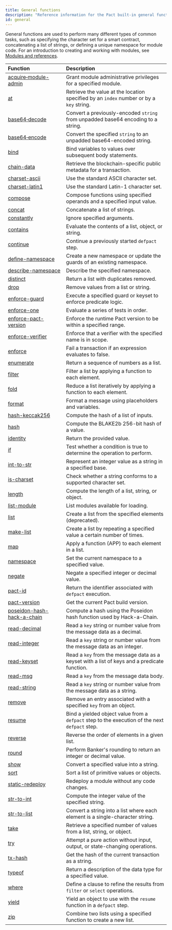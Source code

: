 ```yaml
---
title: General functions
description: "Reference information for the Pact built-in general functions."
id: general
---
```


General functions are used to perform many different types of common tasks, such as specifying the character set for a smart contract, concatenating a list of strings, or defining a unique namespace for module code.
For an introduction to creating and working with modules, see [Modules and references](/smart-contracts/modules).

| Function | Description |
| :-------- | :----------- |
| [acquire&#8209;module-admin](/pact-5/general/acquire-module-admin) | Grant module administrative privileges for a specified module.  |
| [at](/pact-5/general/at) | Retrieve the value at the location specified by an `index` number or by a `key` string. |
| [base64&#8209;decode](/pact-5/general/base64-decode) | Convert a previously-encoded `string` from unpadded base64 encoding to a string. |
| [base64&#8209;encode](/pact-5/general/base64-encode) | Convert the specified `string` to an unpadded base64-encoded string. |
| [bind](/pact-5/general/bind) | Bind variables to values over subsequent body statements. |
| [chain-data](/pact-5/general/chain-data) | Retrieve the blockchain-specific public metadata for a transaction. |
| [charset-ascii](/pact-5/general/charset-ascii) | Use the standard ASCII character set. |
| [charset-latin1](/pact-5/general/charset-latin1) | Use the standard Latin-1 character set. |
| [compose](/pact-5/general/compose) | Compose functions using specified operands and a specified input value. |
| [concat](/pact-5/general/concat) | Concatenate a list of strings. |
| [constantly](/pact-5/general/constantly) | Ignore specified arguments. |
| [contains](/pact-5/general/contains) | Evaluate the contents of a list, object, or string. |
| [continue](/pact-5/general/continue) | Continue a previously started `defpact` step. |
| [define-namespace](/pact-5/general/define-namespace) | Create a new namespace or update the guards of an existing namespace. |
| [describe-namespace](/pact-5/general/describe-namespace) | Describe the specified namespace. |
| [distinct](/pact-5/general/distinct) | Return a list with duplicates removed. |
| [drop](/pact-5/general/drop) | Remove values from a list or string. |
| [enforce-guard](/pact-5/general/enforce-guard) | Execute a specified guard or keyset to enforce predicate logic. |
| [enforce-one](/pact-5/general/enforce-one) | Evaluate a series of tests in order. |
| [enforce-pact-version](/pact-5/general/enforce-pact-version) | Enforce the runtime Pact version to be within a specified range. |
| [enforce-verifier](/pact-5/general/enforce-verifier) | Enforce that a verifier with the specified name is in scope. |
| [enforce](/pact-5/general/enforce) | Fail a transaction if an expression evaluates to false. |
| [enumerate](/pact-5/general/enumerate) | Return a sequence of numbers as a list. |
| [filter](/pact-5/general/filter) | Filter a list by applying a function to each element. |
| [fold](/pact-5/general/fold)|  Reduce a list iteratively by applying a function to each element. |
| [format](/pact-5/general/format) | Format a message using placeholders and variables. |
| [hash-keccak256](/pact-5/general/hash-keccak256) | Compute the hash of a list of inputs. |
| [hash](/pact-5/general/hash) | Compute the BLAKE2b 256-bit hash of a value. |
| [identity](/pact-5/general/identity)|  Return the provided value. |
| [if](/pact-5/general/if) | Test whether a condition is true to determine the operation to perform. |
| [int-to-str](/pact-5/general/int-to-str) | Represent an integer value as a string in a specified base.|
| [is-charset](/pact-5/general/is-charset) | Check whether a string conforms to a supported character set.|
| [length](/pact-5/general/length) | Compute the length of a list, string, or object. |
| [list-module](/pact-5/general/list-module) | List modules available for loading.|
| [list](/pact-5/general/list) | Create a list from the specified elements (deprecated). |
| [make-list](/pact-5/general/make-list) | Create a list by repeating a specified value a certain number of times. |
| [map](/pact-5/general/map) | Apply a function (APP) to each element in a list. |
| [namespace](/pact-5/general/namespace) | Set the current namespace to a specified value. |
| [negate](/pact-5/general/negate) | Negate a specified integer or decimal value.
| [pact-id](/pact-5/general/pact-id) | Return the identifier associated with `defpact` execution.|
| [pact-version](/pact-5/general/pact-version) | Get the current Pact build version.|
| [poseidon-hash-hack-a-chain](/pact-5/general/poseidon-hash-hack-a-chain) | Compute a hash using the Poseidon hash function used by Hack-a-Chain.|
| [read-decimal](/pact-5/general/read-decimal) | Read a `key` string or number value from the message data as a decimal.|
| [read-integer](/pact-5/general/read-integer) | Read a `key` string or number value from the message data as an integer.|
| [read-keyset](/pact-5/general/read-keyset) | Read a `key` from the message data as a keyset with a list of keys and a predicate function.|
| [read-msg](/pact-5/general/read-msg) | Read a `key` from the message data body.|
| [read-string](/pact-5/general/read-string) | Read a `key` string or number value from the message data as a string.|
| [remove](/pact-5/general/remove) | Remove an entry associated with a specified `key` from an object.|
| [resume](/pact-5/general/resume) | Bind a yielded object value from a `defpact` step to the execution of the next `defpact` step.|
| [reverse](/pact-5/general/reverse) | Reverse the order of elements in a given list.|
| [round](/pact-5/general/round)| Perform Banker's rounding to return an integer or decimal value.|
| [show](/pact-5/general/show) | Convert a specified value into a string.|
| [sort](/pact-5/general/sort) | Sort a list of primitive values or objects.|
| [static-redeploy](/pact-5/general/static-redeploy) | Redeploy a module without any code changes. |
| [str-to-int](/pact-5/general/str-to-int) | Compute the integer value of the specified string.|
| [str-to-list](/pact-5/general/str-to-list) | Convert a string into a list where each element is a single-character string.|
| [take](/pact-5/general/take) | Retrieve a specified number of values from a list, string, or object.|
| [try](/pact-5/general/try) | Attempt a pure action without input, output, or state-changing operations.|
| [tx-hash](/pact-5/general/tx-hash) | Get the hash of the current transaction as a string.|
| [typeof](/pact-5/general/typeof) | Return a description of the data type for a specified value.|
| [where](/pact-5/general/where) | Define a clause to refine the results from `filter` or `select` operations.|
| [yield](/pact-5/general/yield) | Yield an object to use with the `resume` function in a `defpact` step. |
| [zip](/pact-5/general/zip) | Combine two lists using a specified function to create a new list.|

